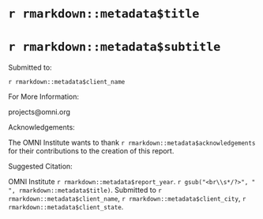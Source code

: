   <div class="logo-container"></div>
  <div class="cover-container">
  <div class="cover-image"></div>
  </div>

  <div class="top-of-abstract">
  <h1 class="title">`r rmarkdown::metadata$title` </h1>
  <h1 class="subtitle"> `r rmarkdown::metadata$subtitle` </h1>
  <p class="submitted-to">Submitted to:</p>
  <p>`r rmarkdown::metadata$client_name`</p>
  </div>

  <div class="end-of-abstract">
  <p class="for-more-info">For More Information:</p>
  <p>projects@omni.org</p>
  <p class="acknowledge">Acknowledgements:</p>
  <p>The OMNI Institute wants to thank `r rmarkdown::metadata$acknowledgements` for their contributions to the creation of this report.</p>
  <p class="suggested-citation">Suggested Citation:</p>
  <p>OMNI Institute `r rmarkdown::metadata$report_year`. `r gsub("<br\\s*/?>", " ", rmarkdown::metadata$title)`. Submitted to `r rmarkdown::metadata$client_name`, `r rmarkdown::metadata$client_city`, `r rmarkdown::metadata$client_state`.</p>
  </div>
  <div class="page-break-before"></div>

